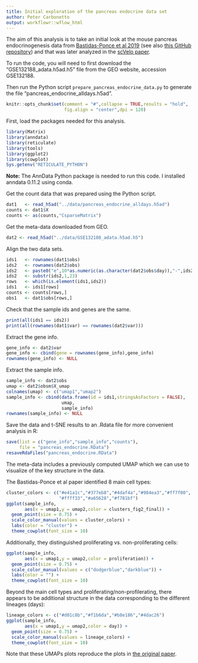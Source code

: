 ```yaml
---
title: Initial exploration of the pancreas endocrine data set
author: Peter Carbonetto
output: workflowr::wflow_html
---
```


The aim of this analysis is to take an initial look at the mouse
pancreas endocrinogenesis data from
[Bastidas-Ponce et al 2019][bastidas-ponce-2019] (see also
[this GitHub repository](https://github.com/theislab/pancreatic-endocrinogenesis))
and that was later analyzed in the [scVelo paper][scvelo-paper].

To run the code, you will need to first download the
"GSE132188_adata.h5ad.h5" file from the GEO website, accession
GSE132188.

Then run the Python script `prepare_pancreas_endocrine_data.py` to
generate the file "pancreas_endocrine_alldays.h5ad".

```r
knitr::opts_chunk$set(comment = "#",collapse = TRUE,results = "hold",
                      fig.align = "center",dpi = 120)
```

First, load the packages needed for this analysis. 

```r
library(Matrix)
library(anndata)
library(reticulate)
library(tools)
library(ggplot2)
library(cowplot)
Sys.getenv("RETICULATE_PYTHON")
```

**Note:** The AnnData Python package is needed to run this code. I
installed anndata 0.11.2 using conda.

Get the count data that was prepared using the Python script.

```r
dat1   <- read_h5ad("../data/pancreas_endocrine_alldays.h5ad")
counts <- dat1$X
counts <- as(counts,"CsparseMatrix")
```

Get the meta-data downloaded from GEO.

```r
dat2 <- read_h5ad("../data/GSE132188_adata.h5ad.h5")
```
Align the two data sets.

```r
ids1   <- rownames(dat1$obs)
ids2   <- rownames(dat2$obs)
ids2   <- paste0("e",10*as.numeric(as.character(dat2$obs$day)),"-",ids2)
ids2   <- substr(ids2,1,23)
rows   <- which(is.element(ids1,ids2))
ids1   <- ids1[rows]
counts <- counts[rows,]
obs1   <- dat1$obs[rows,]
```

Check that the sample ids and genes are the same.

```r
print(all(ids1 == ids2))
print(all(rownames(dat1$var) == rownames(dat2$var)))
```

Extract the gene info.

```r
gene_info <- dat2$var
gene_info <- cbind(gene = rownames(gene_info),gene_info)
rownames(gene_info) <- NULL
```

Extract the sample info.

```r
sample_info <- dat2$obs
umap <- dat2$obsm$X_umap
colnames(umap) <- c("umap1","umap2")
sample_info <- cbind(data.frame(id = ids1,stringsAsFactors = FALSE),
                     umap,
					 sample_info)
rownames(sample_info) <- NULL
```

Save the data and t-SNE results to an .Rdata file for more
convenient analysis in R:

```r
save(list = c("gene_info","sample_info","counts"),
     file = "pancreas_endocrine.RData")
resaveRdaFiles("pancreas_endocrine.RData")
```

The meta-data includes a previously computed UMAP which we can use to
visualize of the key structure in the data.

The Bastidas-Ponce et al paper identified 8 main cell types:

```r
cluster_colors <- c("#e41a1c","#377eb8","#4daf4a","#984ea3","#ff7f00",
                    "#ffff33","#a65628","#f781bf")
ggplot(sample_info,
       aes(x = umap1,y = umap2,color = clusters_fig2_final)) +
  geom_point(size = 0.75) +
  scale_color_manual(values = cluster_colors) +
  labs(color = "cluster") +
  theme_cowplot(font_size = 10)
```

Additionally, they distinguished proliferating vs. non-proliferating
cells:

```r
ggplot(sample_info,
       aes(x = umap1,y = umap2,color = proliferation)) +
  geom_point(size = 0.75) +
  scale_color_manual(values = c("dodgerblue","darkblue")) +
  labs(color = "") +
  theme_cowplot(font_size = 10)
```

Beyond the main cell types and proliferating/non-profilerating, there
appears to be additional structure in the data corresponding to the
different lineages (days):

```r
lineage_colors <- c("#d01c8b","#f1b6da","#b8e186","#4dac26")
ggplot(sample_info,
       aes(x = umap1,y = umap2,color = day)) +
  geom_point(size = 0.75) +
  scale_color_manual(values = lineage_colors) +
  theme_cowplot(font_size = 10)
```

Note that these UMAPs plots reproduce the plots in
[the original paper][bastidas-ponce-2019].

[bastidas-ponce-2019]: https://doi.org/10.1242/dev.173849
[scvelo-paper]: https://doi.org/10.1038/s41587-020-0591-3
